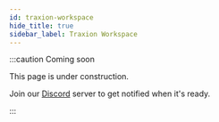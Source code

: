 ```yaml
---
id: traxion-workspace
hide_title: true
sidebar_label: Traxion Workspace
---
```



<Warning />

:::caution Coming soon

This page is under construction.

Join our [Discord](https://discord.traxion.dev/) server to get notified when
it's ready.

:::

<SourceMarkdown />

